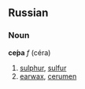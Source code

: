 ==Russian==
===Noun===
'''се́ра''' ''f'' (c&eacute;ra)

# [[sulphur]], [[sulfur]]
# [[earwax]], [[cerumen]]